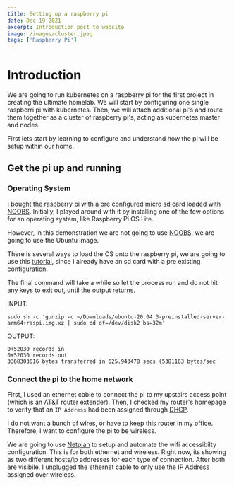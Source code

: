```yaml
---
title: Setting up a raspberry pi
date: Dec 19 2021
excerpt: Introduction post to website
image: /images/cluster.jpeg
tags: ['Raspberry Pi']
---
```


# Introduction

We are going to run kubernetes on a raspberry pi for the first project in creating the ultimate homelab. We will start by configuring one single raspberri pi with kubernetes. Then, we will attach additional pi's and route them together as a cluster of raspberry pi's, acting as kubernetes master and nodes.

First lets start by learning to configure and understand how the pi will be setup within our home.

## Get the pi up and running

### Operating System

I bought the raspberry pi with a pre configured micro sd card loaded with [NOOBS](https://github.com/raspberrypi/noobs). Initially, I played around with it by installing one of the few options for an operating system, like Raspberry Pi OS Lite.

However, in this demonstration we are not going to use [NOOBS](https://github.com/raspberrypi/noobs), we are going to use the Ubuntu image.

There is several ways to load the OS onto the raspberry pi, we are going to use this [tutorial](https://ubuntu.com/tutorials/create-an-ubuntu-image-for-a-raspberry-pi-on-macos#2-on-your-macos-machine), since I already have an sd card with a pre existing configuration.

The final command will take a while so let the process run and do not hit any keys to exit out, until the output returns.

INPUT:

```
sudo sh -c 'gunzip -c ~/Downloads/ubuntu-20.04.3-preinstalled-server-arm64+raspi.img.xz | sudo dd of=/dev/disk2 bs=32m'
```

OUTPUT:

```
0+52030 records in
0+52030 records out
3368303616 bytes transferred in 625.943478 secs (5381163 bytes/sec
```

### Connect the pi to the home network

First, I used an ethernet cable to connect the pi to my upstairs access point (which is an AT&T router extender). Then, I checked my router's homepage to verify that an `IP Address` had been assigned through [DHCP](https://dev.to/gabeguz/dhcp-3jl3).

I do not want a bunch of wires, or have to keep this router in my office. Therefore, I want to configure the pi to be wireless.

We are going to use [Netplan](https://netplan.io/) to setup and automate the wifi accessibilty configuration. This is for both ethernet and wireless. Right now, its showing as two different hosts/ip addresses for each type of connection. After both are visibile, I unplugged the ethernet cable to only use the IP Address assigned over wireless.
